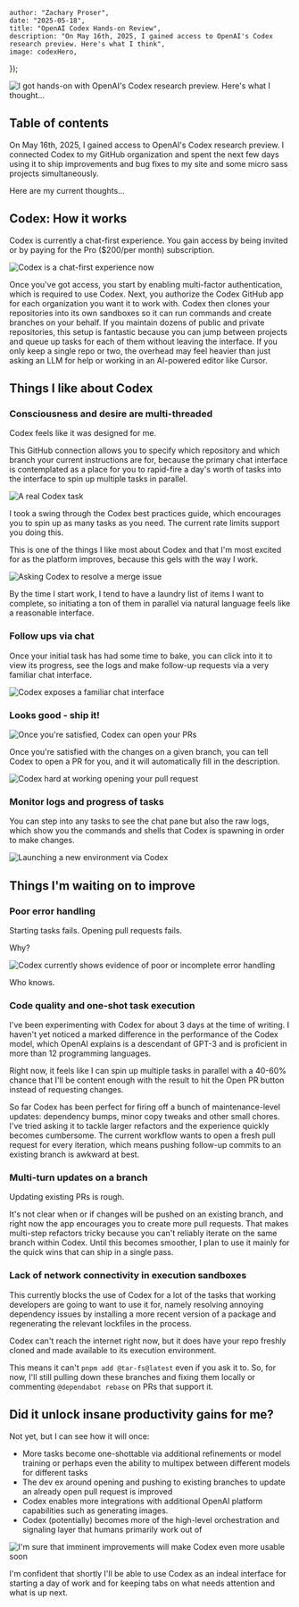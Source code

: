 



    author: "Zachary Proser",
    date: "2025-05-18",
    title: "OpenAI Codex Hands-on Review",
    description: "On May 16th, 2025, I gained access to OpenAI's Codex research preview. Here's what I think",
    image: codexHero,
});

<Image src={codexHero} alt="I got hands-on with OpenAI's Codex research preview. Here's what I thought..." />

## Table of contents 

On May 16th, 2025, I gained access to OpenAI's Codex research preview. I connected Codex to my GitHub organization and spent 
the next few days using it to ship improvements and bug fixes to my site and some micro sass projects simultaneously. 

Here are my current thoughts...

## Codex: How it works 

Codex is currently a chat-first experience. You gain access by being invited or by paying for the Pro ($200/per month) subscription.

<Image src={codexChat} alt="Codex is a chat-first experience now" />

Once you've got access, you start by enabling multi-factor authentication, which is required to use Codex. Next, you authorize the Codex GitHub app for each organization you want it to work with. Codex then clones your repositories into its own sandboxes so it can run commands and create branches on your behalf. If you maintain dozens of public and private repositories, this setup is fantastic because you can jump between projects and queue up tasks for each of them without leaving the interface. If you only keep a single repo or two, the overhead may feel heavier than just asking an LLM for help or working in an AI-powered editor like Cursor.

## Things I like about Codex 

### Consciousness and desire are multi-threaded 

Codex feels like it was designed for me. 

This GitHub connection allows you to specify which repository and which branch your current instructions are for, because the primary chat interface is contemplated as a place for you to 
rapid-fire a day's worth of tasks into the interface to spin up multiple tasks in parallel.

<Image src={codexRealTask} alt="A real Codex task" /> 

I took a swing through the Codex best practices guide, which encourages you to spin up as many tasks as you need. The current rate limits support you doing this.

This is one of the things I like most about Codex and that I'm most excited for as the platform improves, because this gels with the way I work. 

<Image src={resolveMergeIssue} alt="Asking Codex to resolve a merge issue" />

By the time I start work, I tend to have a laundry list of items I want to complete, so initiating a ton of them in parallel via natural language feels like a reasonable interface. 

### Follow ups via chat

Once your initial task has had some time to bake, you can click into it to view its progress, see the logs and make follow-up requests via a very familiar chat interface.

<Image src={chatThread} alt="Codex exposes a familiar chat interface" />

### Looks good - ship it!

<Image src={createPr} alt="Once you're satisfied, Codex can open your PRs" />

Once you're satisfied with the changes on a given branch, you can tell Codex to open a PR for you, and it will automatically 
fill in the description. 

<Image src={creatingPr} alt="Codex hard at working opening your pull request" />

### Monitor logs and progress of tasks

You can step into any tasks to see the chat pane but also the raw logs, which show you the commands and shells that Codex is spawning 
in order to make changes.

<Image src={launchNewEnv} alt="Launching a new environment via Codex" />

## Things I'm waiting on to improve 

### Poor error handling

Starting tasks fails. Opening pull requests fails.

Why? 

<Image src={poorErrorHandling} alt="Codex currently shows evidence of poor or incomplete error handling" />

Who knows.

### Code quality and one-shot task execution

I've been experimenting with Codex for about 3 days at the time of writing. I haven't yet noticed a marked difference in the performance of the Codex model, which OpenAI explains is a descendant of GPT-3 and is proficient in more 
than 12 programming languages.

Right now, it feels like I can spin up multiple tasks in parallel with a 40-60% chance that I'll be content enough with the result to hit the Open PR button instead of requesting changes.

So far Codex has been perfect for firing off a bunch of maintenance-level updates: dependency bumps, minor copy tweaks and other small chores. I've tried asking it to tackle larger refactors and the experience quickly becomes cumbersome. The current workflow wants to open a fresh pull request for every iteration, which means pushing follow-up commits to an existing branch is awkward at best.

### Multi-turn updates on a branch 

Updating existing PRs is rough.

It's not clear when or if changes will be pushed on an existing branch, and right now the app encourages you to create more pull requests.
That makes multi-step refactors tricky because you can't reliably iterate on the same branch within Codex. Until this becomes smoother, I plan to use it mainly for the quick wins that can ship in a single pass.

### Lack of network connectivity in execution sandboxes 

This currently blocks the use of Codex for a lot of the tasks that working developers are going to want to use it for, namely
resolving annoying dependency issues by installing a more recent version of a package and regenerating the relevant lockfiles in the process.

Codex can't reach the internet right now, but it does have your repo freshly cloned and made available to its execution environment. 

This means it can't `pnpm add @tar-fs@latest` even if you ask it to. So, for now, I'll still pulling down these branches and fixing them locally or 
commenting `@dependabot rebase` on PRs that support it.

## Did it unlock insane productivity gains for me? 

Not yet, but I can see how it will once: 

- More tasks become one-shottable via additional refinements or model training or perhaps even the ability to multipex between different models for different tasks
- The dev ex around opening and pushing to existing branches to update an already open pull request is improved
- Codex enables more integrations with additional OpenAI platform capabilities such as generating images. 
- Codex (potentially) becomes more of the high-level orchestration and signaling layer that humans primarily work out of

<Image src={codexFinal} alt="I'm sure that imminent improvements will make Codex even more usable soon" />

I'm confident that shortly I'll be able to use Codex as an indeal interface for starting a day of work and for keeping tabs on what needs attention and what is up next.